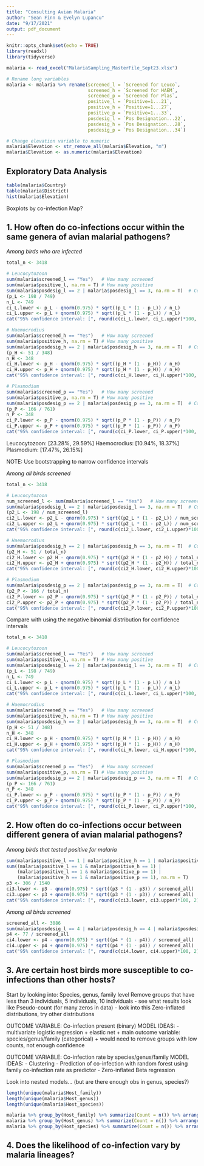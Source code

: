 ```yaml
---
title: "Consulting Avian Malaria"
author: "Sean Finn & Evelyn Lupancu"
date: "9/17/2021"
output: pdf_document
---
```


```r
knitr::opts_chunk$set(echo = TRUE)
library(readxl)
library(tidyverse)
```

```r
malaria <- read_excel("MalariaSampling_MasterFile_Sept23.xlsx")

# Rename long variables
malaria <- malaria %>% rename(screened_l = `Screened for Leuco`,
                              screened_h = `Screened for HAEM`,
                              screened_p = `Screened for Plas`,
                              positive_l = `Positive=1...21`,
                              positive_h = `Positive=1...27`,
                              positive_p = `Positive=1...33`,
                              posdesig_l = `Pos Designation...22`,
                              posdesig_h = `Pos Designation...28`,
                              posdesig_p = `Pos Designation...34`)

# Change elevation variable to numeric
malaria$Elevation <- str_remove_all(malaria$Elevation, "m")
malaria$Elevation <- as.numeric(malaria$Elevation)
```

## Exploratory Data Analysis

```r
table(malaria$Country)
table(malaria$District)
hist(malaria$Elevation)
```

Boxplots by co-infection
Map?


## 1. How often do co-infections occur within the same genera of avian malarial pathogens? 

*Among birds who are infected*

```r
total_n <- 3418

# Leucocytozoon
sum(malaria$screened_l == "Yes")   # How many screened
sum(malaria$positive_l, na.rm = T) # How many positive 
sum(malaria$posdesig_l == 2 | malaria$posdesig_l == 3, na.rm = T)  # Co-infections
(p_L <- 198 / 749)
n_L <- 749
ci_L.lower <- p_L - qnorm(0.975) * sqrt((p_L * (1 - p_L)) / n_L)
ci_L.upper <- p_L + qnorm(0.975) * sqrt((p_L * (1 - p_L)) / n_L)
cat("95% confidence interval: [", round(c(ci_L.lower, ci_L.upper)*100, 2), "]")

# Haemocrodius
sum(malaria$screened_h == "Yes")   # How many screened
sum(malaria$positive_h, na.rm = T) # How many positive 
sum(malaria$posdesig_h == 2 | malaria$posdesig_h == 3, na.rm = T)  # Co-infections
(p_H <- 51 / 348)
n_H <- 348
ci_H.lower <- p_H - qnorm(0.975) * sqrt((p_H * (1 - p_H)) / n_H)
ci_H.upper <- p_H + qnorm(0.975) * sqrt((p_H * (1 - p_H)) / n_H)
cat("95% confidence interval: [", round(c(ci_H.lower, ci_H.upper)*100, 2), "]")

# Plasmodium
sum(malaria$screened_p == "Yes")   # How many screened
sum(malaria$positive_p, na.rm = T) # How many positive 
sum(malaria$posdesig_p == 2 | malaria$posdesig_p == 3, na.rm = T)  # Co-infections
(p_P <- 166 / 761)
n_P <- 348
ci_P.lower <- p_P - qnorm(0.975) * sqrt((p_P * (1 - p_P)) / n_P)
ci_P.upper <- p_P + qnorm(0.975) * sqrt((p_P * (1 - p_P)) / n_P)
cat("95% confidence interval: [", round(c(ci_P.lower, ci_P.upper)*100, 2), "]")
```

Leucocytozoon: [23.28%, 29.59%]
Haemocrodius: [10.94%, 18.37%]
Plasmodium: [17.47%, 26.15%]

NOTE: Use bootstrapping to narrow confidence intervals



*Among all birds screened*

```r
total_n <- 3418

# Leucocytozoon
num_screened_l <- sum(malaria$screened_l == "Yes")   # How many screened
sum(malaria$posdesig_l == 2 | malaria$posdesig_l == 3, na.rm = T)  # Co-infections
(p2_L <- 198 / num_screened_l)
ci2_L.lower <- p2_L - qnorm(0.975) * sqrt((p2_L * (1 - p2_L)) / num_screened_l)
ci2_L.upper <- p2_L + qnorm(0.975) * sqrt((p2_L * (1 - p2_L)) / num_screened_l)
cat("95% confidence interval: [", round(c(ci2_L.lower, ci2_L.upper)*100, 2), "]")

# Haemocrodius
sum(malaria$posdesig_h == 2 | malaria$posdesig_h == 3, na.rm = T)  # Co-infections
(p2_H <- 51 / total_n)
ci2_H.lower <- p2_H - qnorm(0.975) * sqrt((p2_H * (1 - p2_H)) / total_n)
ci2_H.upper <- p2_H + qnorm(0.975) * sqrt((p2_H * (1 - p2_H)) / total_n)
cat("95% confidence interval: [", round(c(ci2_H.lower, ci2_H.upper)*100, 2), "]")

# Plasmodium
sum(malaria$posdesig_p == 2 | malaria$posdesig_p == 3, na.rm = T)  # Co-infections
(p2_P <- 166 / total_n)
ci2_P.lower <- p2_P - qnorm(0.975) * sqrt((p2_P * (1 - p2_P)) / total_n)
ci2_P.upper <- p2_P + qnorm(0.975) * sqrt((p2_P * (1 - p2_P)) / total_n)
cat("95% confidence interval: [", round(c(ci2_P.lower, ci2_P.upper)*100, 2), "]")
```

Compare with using the negative binomial distribution for confidence intervals

```r
total_n <- 3418

# Leucocytozoon
sum(malaria$screened_l == "Yes")   # How many screened
sum(malaria$positive_l, na.rm = T) # How many positive 
sum(malaria$posdesig_l == 2 | malaria$posdesig_l == 3, na.rm = T)  # Co-infections
(p_L <- 198 / 749)
n_L <- 749
ci_L.lower <- p_L - qnorm(0.975) * sqrt((p_L * (1 - p_L)) / n_L)
ci_L.upper <- p_L + qnorm(0.975) * sqrt((p_L * (1 - p_L)) / n_L)
cat("95% confidence interval: [", round(c(ci_L.lower, ci_L.upper)*100, 2), "]")

# Haemocrodius
sum(malaria$screened_h == "Yes")   # How many screened
sum(malaria$positive_h, na.rm = T) # How many positive 
sum(malaria$posdesig_h == 2 | malaria$posdesig_h == 3, na.rm = T)  # Co-infections
(p_H <- 51 / 348)
n_H <- 348
ci_H.lower <- p_H - qnorm(0.975) * sqrt((p_H * (1 - p_H)) / n_H)
ci_H.upper <- p_H + qnorm(0.975) * sqrt((p_H * (1 - p_H)) / n_H)
cat("95% confidence interval: [", round(c(ci_H.lower, ci_H.upper)*100, 2), "]")

# Plasmodium
sum(malaria$screened_p == "Yes")   # How many screened
sum(malaria$positive_p, na.rm = T) # How many positive 
sum(malaria$posdesig_p == 2 | malaria$posdesig_p == 3, na.rm = T)  # Co-infections
(p_P <- 166 / 761)
n_P <- 348
ci_P.lower <- p_P - qnorm(0.975) * sqrt((p_P * (1 - p_P)) / n_P)
ci_P.upper <- p_P + qnorm(0.975) * sqrt((p_P * (1 - p_P)) / n_P)
cat("95% confidence interval: [", round(c(ci_P.lower, ci_P.upper)*100, 2), "]")
```


## 2. How often do co-infections occur between different genera of avian malarial pathogens?

*Among birds that tested positive for malaria*

```r
sum(malaria$positive_l == 1 | malaria$positive_h == 1 | malaria$positive_p == 1, na.rm = T)
sum((malaria$positive_l == 1 & malaria$positive_h == 1) | 
    (malaria$positive_l == 1 & malaria$positive_p == 1) |
    (malaria$positive_h == 1 & malaria$positive_p == 1), na.rm = T)
p3 <- 306 / 1540
ci3.lower <- p3 - qnorm(0.975) * sqrt((p3 * (1 - p3)) / screened_all)
ci3.upper <- p3 + qnorm(0.975) * sqrt((p3 * (1 - p3)) / screened_all)
cat("95% confidence interval: [", round(c(ci3.lower, ci3.upper)*100, 2), "]")
```

*Among all birds screened*

```r
screened_all <- 3086
sum(malaria$posdesig_l == 4 | malaria$posdesig_h == 4 | malaria$posdesig_p == 4, na.rm = T)
p4 <- 77 / screened_all
ci4.lower <- p4 - qnorm(0.975) * sqrt((p4 * (1 - p4)) / screened_all)
ci4.upper <- p4 + qnorm(0.975) * sqrt((p4 * (1 - p4)) / screened_all)
cat("95% confidence interval: [", round(c(ci4.lower, ci4.upper)*100, 2), "]")
```


## 3. Are certain host birds more susceptible to co-infections than other hosts?

Start by looking into: Species, genus, family level
Remove groups that have less than 3 individuals, 5 individuals, 10 individuals - see what results look like
Pseudo-count (for many zeros in data) - look into this
Zero-inflated distributions, try other distributions

OUTCOME VARIABLE: Co-infection present (binary)
MODEL IDEAS:
- multivariate logistic regression
  + elastic net
  + main outcome variable: species/genus/family (categorical)
  + would need to remove groups with low counts, not enough confidence

OUTCOME VARIABLE: Co-infection rate by species/genus/family
MODEL IDEAS:
- Clustering
- Prediction of co-infection with random forest using family co-infection rate as predictor
- Zero-inflated Beta regression

Look into nested models... (but are there enough obs in genus, species?)

```r
length(unique(malaria$Host_family))
length(unique(malaria$Host_genus))
length(unique(malaria$Host_species))

malaria %>% group_by(Host_family) %>% summarize(Count = n()) %>% arrange(desc(Count))
malaria %>% group_by(Host_genus) %>% summarize(Count = n()) %>% arrange(desc(Count))
malaria %>% group_by(Host_species) %>% summarize(Count = n()) %>% arrange(desc(Count))
```

## 4. Does the likelihood of co-infection vary by malaria lineages?

```r

```

